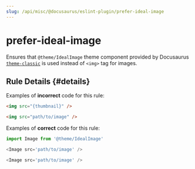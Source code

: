 ```yaml
---
slug: /api/misc/@docusaurus/eslint-plugin/prefer-ideal-image
---
```


# prefer-ideal-image

Ensures that `@theme/IdealImage` theme component provided by Docusaurus [`theme-classic`](../../themes/theme-classic.mdx) is used instead of `<img>` tag for images.

## Rule Details {#details}

Examples of **incorrect** code for this rule:

```html
<img src="{thumbnail}" />

<img src="path/to/image" />
```

Examples of **correct** code for this rule:

```javascript
import Image from '@theme/IdealImage'

<Image src='path/to/image' />

<Image src='path/to/image' />
```
